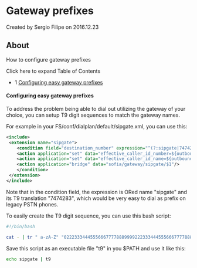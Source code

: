 
# Gateway prefixes 

 Created by  Sergio Filipe on 2016.12.23

## About

How to configure gateway prefixes

Click here to expand Table of Contents

* 1 [Configuring easy gateway prefixes](#configuring-easy-gateway-prefixes)

#### Configuring easy gateway prefixes

To address the problem being able to dial out utilizing the gateway of your choice, you can setup T9 digit sequences to match the gateway names.

For example in your FS/conf/dialplan/default/sipgate.xml, you can use this:

```xml
<include>
 <extension name="sipgate">
    <condition field="destination_number" expression="^(?:sipgate|7474283)(\d{3,11})$">
    <action application="set" data="effective_caller_id_number=${outbound_caller_id_number}"/>
    <action application="set" data="effective_caller_id_name=${outbound_caller_id_name}"/>
    <action application="bridge" data="sofia/gateway/sipgate/$1"/>
    </condition>
 </extension>
</include>
```

Note that in the condition field, the expression is ORed name "sipgate" and its T9 translation "7474283", which would be very easy to dial as prefix on legacy PSTN phones.

To easily create the T9 digit sequence, you can use this bash script:

```bash
#!/bin/bash

cat - | tr " a-zA-Z" "02223334445556667777888999922233344455566677778889999"
```

Save this script as an executable file "t9" in you $PATH and use it like this:

```bash
echo sipgate | t9
```

  

